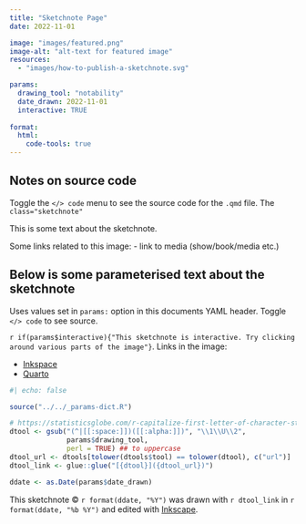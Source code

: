 ```yaml
---
title: "Sketchnote Page"
date: 2022-11-01

image: "images/featured.png"
image-alt: "alt-text for featured image"
resources:
  - "images/how-to-publish-a-sketchnote.svg"

params:
  drawing_tool: "notability"
  date_drawn: 2022-11-01
  interactive: TRUE
  
format:
  html:
    code-tools: true
---
```


:::{.column-page}
  <object data="images/how-to-publish-a-sketchnote.svg" class="sketchnote" aria-label="insert alt text here">
  </object>
:::

:::{.callout-note collapse="true"}
## Notes on source code
  Toggle the `</> code` menu to see the source code for the `.qmd` file.
  The `class="sketchnote"`
:::

This is some text about the sketchnote.

Some links related to this image:
- link to media (show/book/media etc.)

:::{.callout-note collapse="true"}
## Below is some parameterised text about the sketchnote
  Uses values set in `params:` option in this documents YAML header. Toggle `</> code` to see source.
:::

`r if(params$interactive){"This sketchnote is interactive. Try clicking around various parts of the image"}`. Links in the image:

- [Inkspace](https://inkscape.org)
- [Quarto](https://quarto.org)

```r
#| echo: false

source("../../_params-dict.R")

# https://statisticsglobe.com/r-capitalize-first-letter-of-character-string-containing-multiple-words
dtool <- gsub("(^|[[:space:]])([[:alpha:]])", "\\1\\U\\2",
              params$drawing_tool,
              perl = TRUE) ## to uppercase
dtool_url <- dtools[tolower(dtools$tool) == tolower(dtool), c("url")]
dtool_link <- glue::glue("[{dtool}]({dtool_url})")

ddate <- as.Date(params$date_drawn)
```

This sketchnote © `r format(ddate, "%Y")` was drawn with `r dtool_link` in `r format(ddate, "%b %Y")` and edited with [Inkscape](https://inkscape.org).

